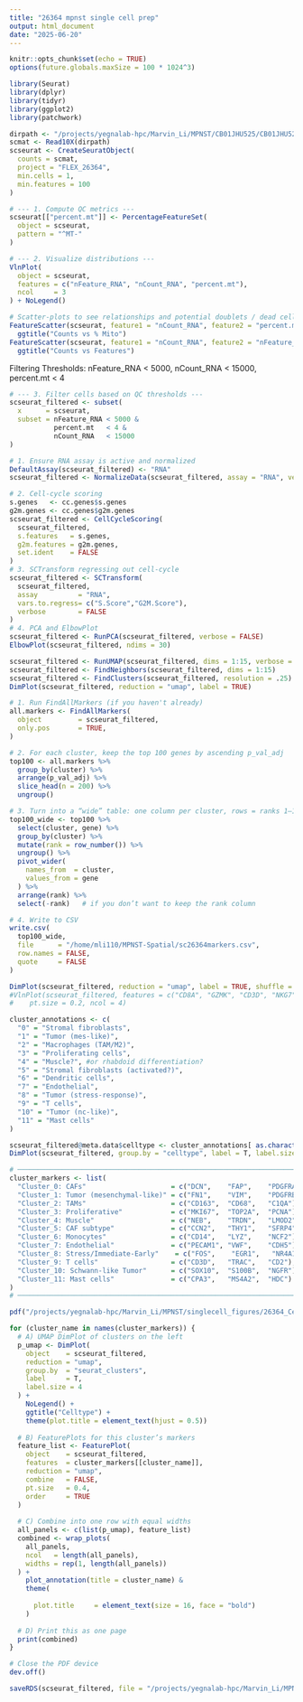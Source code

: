 ```yaml
---
title: "26364 mpnst single cell prep"
output: html_document
date: "2025-06-20"
---
```


```r
knitr::opts_chunk$set(echo = TRUE)
options(future.globals.maxSize = 100 * 1024^3)
```

```r
library(Seurat)
library(dplyr)
library(tidyr)
library(ggplot2)
library(patchwork)
```

```r
dirpath <- "/projects/yegnalab-hpc/Marvin_Li/MPNST/CB01JHU525/CB01JHU525_000_analysis/cellranger/FLEX_26364/outs/per_sample_outs/FLEX_26364/count/sample_filtered_feature_bc_matrix/"
scmat <- Read10X(dirpath)
scseurat <- CreateSeuratObject(
  counts = scmat,
  project = "FLEX_26364",
  min.cells = 1,
  min.features = 100
)
```

```r
# --- 1. Compute QC metrics ---
scseurat[["percent.mt"]] <- PercentageFeatureSet(
  object = scseurat,
  pattern = "^MT-"
)

# --- 2. Visualize distributions ---
VlnPlot(
  object = scseurat,
  features = c("nFeature_RNA", "nCount_RNA", "percent.mt"),
  ncol     = 3
) + NoLegend()

# Scatter‐plots to see relationships and potential doublets / dead cells
FeatureScatter(scseurat, feature1 = "nCount_RNA", feature2 = "percent.mt") +
  ggtitle("Counts vs % Mito")
FeatureScatter(scseurat, feature1 = "nCount_RNA", feature2 = "nFeature_RNA") +
  ggtitle("Counts vs Features")
```



Filtering Thresholds: nFeature_RNA < 5000, nCount_RNA < 15000, percent.mt < 4
```r
# --- 3. Filter cells based on QC thresholds ---
scseurat_filtered <- subset(
  x      = scseurat,
  subset = nFeature_RNA < 5000 & 
           percent.mt   < 4 &
           nCount_RNA   < 15000
)
```

```r
# 1. Ensure RNA assay is active and normalized
DefaultAssay(scseurat_filtered) <- "RNA"
scseurat_filtered <- NormalizeData(scseurat_filtered, assay = "RNA", verbose = FALSE)

# 2. Cell-cycle scoring
s.genes   <- cc.genes$s.genes
g2m.genes <- cc.genes$g2m.genes
scseurat_filtered <- CellCycleScoring(
  scseurat_filtered,
  s.features   = s.genes,
  g2m.features = g2m.genes,
  set.ident    = FALSE
)
# 3. SCTransform regressing out cell-cycle
scseurat_filtered <- SCTransform(
  scseurat_filtered,
  assay          = "RNA",
  vars.to.regress= c("S.Score","G2M.Score"),
  verbose        = FALSE
)
# 4. PCA and ElbowPlot
scseurat_filtered <- RunPCA(scseurat_filtered, verbose = FALSE)
ElbowPlot(scseurat_filtered, ndims = 30)

```


```r
scseurat_filtered <- RunUMAP(scseurat_filtered, dims = 1:15, verbose = FALSE)
scseurat_filtered <- FindNeighbors(scseurat_filtered, dims = 1:15)
scseurat_filtered <- FindClusters(scseurat_filtered, resolution = .25)
DimPlot(scseurat_filtered, reduction = "umap", label = TRUE)
```

```r
# 1. Run FindAllMarkers (if you haven't already)
all.markers <- FindAllMarkers(
  object         = scseurat_filtered,
  only.pos       = TRUE,
)

# 2. For each cluster, keep the top 100 genes by ascending p_val_adj
top100 <- all.markers %>%
  group_by(cluster) %>%
  arrange(p_val_adj) %>%
  slice_head(n = 200) %>%
  ungroup()

# 3. Turn into a “wide” table: one column per cluster, rows = ranks 1–100
top100_wide <- top100 %>%
  select(cluster, gene) %>%
  group_by(cluster) %>%
  mutate(rank = row_number()) %>%
  ungroup() %>%
  pivot_wider(
    names_from  = cluster,
    values_from = gene
  ) %>%
  arrange(rank) %>%
  select(-rank)   # if you don’t want to keep the rank column

# 4. Write to CSV
write.csv(
  top100_wide,
  file      = "/home/mli110/MPNST-Spatial/sc26364markers.csv",
  row.names = FALSE,
  quote     = FALSE
)
```

```r
DimPlot(scseurat_filtered, reduction = "umap", label = TRUE, shuffle = T)
#VlnPlot(scseurat_filtered, features = c("CD8A", "GZMK", "CD3D", "NKG7", "NCAM1", "TYROBP", "FCGR3A", "CD4", "CLEC10A", "CLEC9A", #"CD74", "CD163"),
#    pt.size = 0.2, ncol = 4)
```

```r
cluster_annotations <- c(
  "0" = "Stromal fibroblasts",
  "1" = "Tumor (mes-like)",
  "2" = "Macrophages (TAM/M2)",
  "3" = "Proliferating cells",
  "4" = "Muscle?", #or rhabdoid differentiation?
  "5" = "Stromal fibroblasts (activated?)",
  "6" = "Dendritic cells",
  "7" = "Endothelial",
  "8" = "Tumor (stress-response)",
  "9" = "T cells",
  "10" = "Tumor (nc-like)",
  "11" = "Mast cells"
)

scseurat_filtered@meta.data$celltype <- cluster_annotations[ as.character(scseurat_filtered@meta.data$seurat_clusters) ]
DimPlot(scseurat_filtered, group.by = "celltype", label = T, label.size = 3, repel = T)
```

```r
# ─────────────────────────────────────────────────────────────────────────────
cluster_markers <- list(
  "Cluster_0: CAFs"                     = c("DCN",    "FAP",    "PDGFRA"),
  "Cluster_1: Tumor (mesenchymal-like)" = c("FN1",    "VIM",    "PDGFRB"),
  "Cluster_2: TAMs"                     = c("CD163",  "CD68",   "C1QA"),
  "Cluster_3: Proliferative"            = c("MKI67",  "TOP2A",  "PCNA"),
  "Cluster_4: Muscle"                   = c("NEB",    "TRDN",   "LMOD2"),
  "Cluster_5: CAF subtype"              = c("CCN2",   "THY1",   "SFRP4"),
  "Cluster_6: Monocytes"                = c("CD14",   "LYZ",    "NCF2"),
  "Cluster_7: Endothelial"              = c("PECAM1", "VWF",    "CDH5"),
  "Cluster_8: Stress/Immediate-Early"    = c("FOS",    "EGR1",   "NR4A1"),
  "Cluster_9: T cells"                  = c("CD3D",   "TRAC",   "CD2"),
  "Cluster_10: Schwann-like Tumor"      = c("SOX10",  "S100B",  "NGFR"),
  "Cluster_11: Mast cells"              = c("CPA3",   "MS4A2",  "HDC")
)
# ─────────────────────────────────────────────────────────────────────────────

pdf("/projects/yegnalab-hpc/Marvin_Li/MPNST/singlecell_figures/26364_Celltype_FeaturePlots.pdf", width = 20, height = 6)

for (cluster_name in names(cluster_markers)) {
  # A) UMAP DimPlot of clusters on the left
  p_umap <- DimPlot(
    object    = scseurat_filtered,
    reduction = "umap",
    group.by  = "seurat_clusters",
    label     = T,
    label.size = 4
  ) +
    NoLegend() +
    ggtitle("Celltype") +
    theme(plot.title = element_text(hjust = 0.5))
  
  # B) FeaturePlots for this cluster’s markers
  feature_list <- FeaturePlot(
    object    = scseurat_filtered,
    features  = cluster_markers[[cluster_name]],
    reduction = "umap",
    combine   = FALSE,
    pt.size   = 0.4,
    order     = TRUE
  )
  
  # C) Combine into one row with equal widths
  all_panels <- c(list(p_umap), feature_list)
  combined <- wrap_plots(
    all_panels,
    ncol   = length(all_panels),
    widths = rep(1, length(all_panels))
  ) +
    plot_annotation(title = cluster_name) &
    theme(
      
      plot.title     = element_text(size = 16, face = "bold")
    )
  
  # D) Print this as one page
  print(combined)
}

# Close the PDF device
dev.off()
```

```r
saveRDS(scseurat_filtered, file = "/projects/yegnalab-hpc/Marvin_Li/MPNST/MPNST singlecell rds objects/filtered_26364.RDS")
```